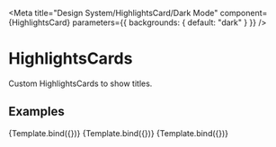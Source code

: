

<Meta
  title="Design System/HighlightsCard/Dark Mode"
  component={HighlightsCard}
  parameters={{ backgrounds: { default: "dark" } }}
/>

# HighlightsCards

Custom HighlightsCards to show titles.

## Examples


<Canvas>
  <Story
    name="Most Trendy"
    args={{
      title: "Most Trendy",
      talents: [
        {
          id: 1,
          name: "User 1",
          profilePictureUrl: "https://i.pravatar.cc/150?img=1",
          circulatingSupply: 1000,
        },
        {
          id: 2,
          name: "User 2",
          profilePictureUrl: "https://i.pravatar.cc/150?img=2",
          circulatingSupply: 3000,
        },
        {
          id: 3,
          name: "User 3",
          profilePictureUrl: "https://i.pravatar.cc/150?img=3",
          circulatingSupply: 4500000,
        },
      ],
    }}
  >
    {Template.bind({})}
  </Story>
  <Story
    name="Latest Added"
    args={{
      title: "Latest Added",
      talents: [
        {
          id: 1,
          name: "User 1",
          profilePictureUrl: "https://i.pravatar.cc/150?img=1",
          circulatingSupply: 1000,
        },
        {
          id: 2,
          name: "User 2",
          profilePictureUrl: "https://i.pravatar.cc/150?img=2",
          circulatingSupply: 3000,
        },
        {
          id: 3,
          name: "User 3",
          profilePictureUrl: "https://i.pravatar.cc/150?img=3",
          circulatingSupply: 4500000,
        },
      ],
    }}
  >
    {Template.bind({})}
  </Story>
  <Story
    name="Launching Soon"
    args={{
      title: "Launching Soon",
      talents: [
        {
          id: 1,
          name: "User 1",
          profilePictureUrl: "https://i.pravatar.cc/150?img=1",
          circulatingSupply: 1000,
        },
        {
          id: 2,
          name: "User 2",
          profilePictureUrl: "https://i.pravatar.cc/150?img=2",
          circulatingSupply: 3000,
        },
        {
          id: 3,
          name: "User 3",
          profilePictureUrl: "https://i.pravatar.cc/150?img=3",
          circulatingSupply: 4500000,
        },
      ],
    }}
  >
    {Template.bind({})}
  </Story>
</Canvas>
